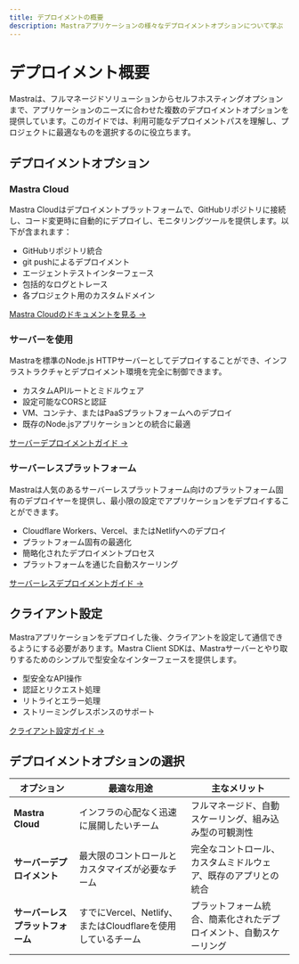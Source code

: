 ```yaml
---
title: デプロイメントの概要
description: Mastraアプリケーションの様々なデプロイメントオプションについて学ぶ
---
```


# デプロイメント概要

Mastraは、フルマネージドソリューションからセルフホスティングオプションまで、アプリケーションのニーズに合わせた複数のデプロイメントオプションを提供しています。このガイドでは、利用可能なデプロイメントパスを理解し、プロジェクトに最適なものを選択するのに役立ちます。

## デプロイメントオプション

### Mastra Cloud

Mastra Cloudはデプロイメントプラットフォームで、GitHubリポジトリに接続し、コード変更時に自動的にデプロイし、モニタリングツールを提供します。以下が含まれます：

- GitHubリポジトリ統合
- git pushによるデプロイメント
- エージェントテストインターフェース
- 包括的なログとトレース
- 各プロジェクト用のカスタムドメイン

[Mastra Cloudのドキュメントを見る →](/docs/mastra-cloud/overview)

### サーバーを使用

Mastraを標準のNode.js HTTPサーバーとしてデプロイすることができ、インフラストラクチャとデプロイメント環境を完全に制御できます。

- カスタムAPIルートとミドルウェア
- 設定可能なCORSと認証
- VM、コンテナ、またはPaaSプラットフォームへのデプロイ
- 既存のNode.jsアプリケーションとの統合に最適

[サーバーデプロイメントガイド →](/docs/deployment/server)

### サーバーレスプラットフォーム

Mastraは人気のあるサーバーレスプラットフォーム向けのプラットフォーム固有のデプロイヤーを提供し、最小限の設定でアプリケーションをデプロイすることができます。

- Cloudflare Workers、Vercel、またはNetlifyへのデプロイ
- プラットフォーム固有の最適化
- 簡略化されたデプロイメントプロセス
- プラットフォームを通じた自動スケーリング

[サーバーレスデプロイメントガイド →](/docs/deployment/deployment)

## クライアント設定

Mastraアプリケーションをデプロイした後、クライアントを設定して通信できるようにする必要があります。Mastra Client SDKは、Mastraサーバーとやり取りするためのシンプルで型安全なインターフェースを提供します。

- 型安全なAPI操作
- 認証とリクエスト処理
- リトライとエラー処理
- ストリーミングレスポンスのサポート

[クライアント設定ガイド →](/docs/deployment/client)

## デプロイメントオプションの選択

| オプション | 最適な用途 | 主なメリット |
| --- | --- | --- |
| **Mastra Cloud** | インフラの心配なく迅速に展開したいチーム | フルマネージド、自動スケーリング、組み込み型の可観測性 |
| **サーバーデプロイメント** | 最大限のコントロールとカスタマイズが必要なチーム | 完全なコントロール、カスタムミドルウェア、既存のアプリとの統合 |
| **サーバーレスプラットフォーム** | すでにVercel、Netlify、またはCloudflareを使用しているチーム | プラットフォーム統合、簡素化されたデプロイメント、自動スケーリング |